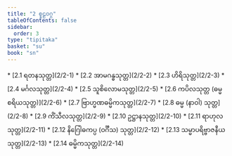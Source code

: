 ```yaml
---
title: "2 စူဠဝဂ္ဂ"
tableOfContents: false
sidebar:
  order: 3
type: "tipitaka"
basket: "su"
book: "sn"
---
```



<DynamicBreadcrumb />



<TableOfContents book="sn" section="2">
* [2.1 ရတနသုတ္တ](2/2-1)
* [2.2 အာမဂန္ဓသုတ္တ](2/2-2)
* [2.3 ဟိရိသုတ္တ](2/2-3)
* [2.4 မင်္ဂလသုတ္တ](2/2-4)
* [2.5 သူစိလောမသုတ္တ](2/2-5)
* [2.6 ကပိလသုတ္တ (ဓမ္မစရိယသုတ္တ)](2/2-6)
* [2.7 ဗြာဟ္မဏဓမ္မိကသုတ္တ](2/2-7)
* [2.8 ဓမ္မ (နာဝါ) သုတ္တ](2/2-8)
* [2.9 ကိံသီလသုတ္တ](2/2-9)
* [2.10 ဥဋ္ဌာနသုတ္တ](2/2-10)
* [2.11 ရာဟုလသုတ္တ](2/2-11)
* [2.12 နိဂြေါဓကပ္ပ (ဝင်္ဂီသ) သုတ္တ](2/2-12)
* [2.13 သမ္မာပရိဗ္ဗာဇနီယသုတ္တ](2/2-13)
* [2.14 ဓမ္မိကသုတ္တ](2/2-14)
</TableOfContents>